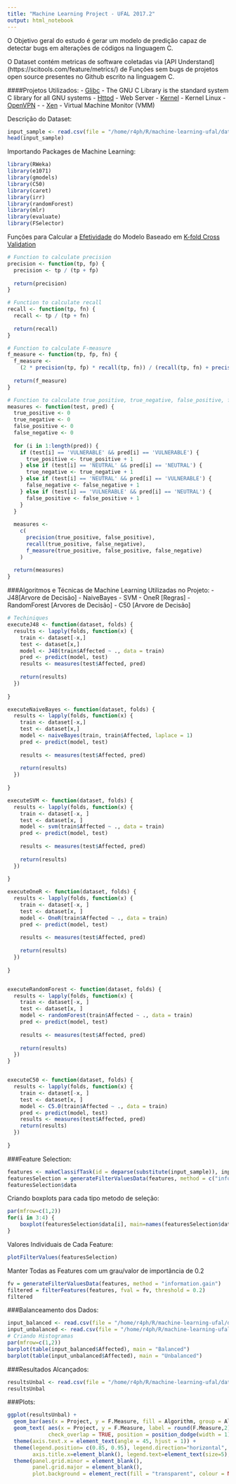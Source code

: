 ```yaml
---
title: "Machine Learning Project - UFAL 2017.2"
output: html_notebook
---
```


O Objetivo geral do estudo é gerar um modelo de predição capaz de detectar bugs em alterações de códigos na linguagem C. 

O Dataset contém metricas de software coletadas via [API Understand] (https://scitools.com/feature/metrics/) de Funções sem bugs de projetos open source presentes no Github escrito na linguagem C.

####Projetos Utilizados:
- [Glibc](https://github.com/lattera/glibc) - The GNU C Library is the standard system C library for all GNU systems
- [Httpd](https://github.com/apache/httpd) - Web Server
- [Kernel](https://github.com/torvalds/linux) - Kernel Linux
- [OpenVPN](https://github.com/mozilla/openvpn) - 
- [Xen](https://github.com/xen-project/xen) - Virtual Machine Monitor (VMM)

Descrição do Dataset:


```r
input_sample <- read.csv(file = "/home/r4ph/R/machine-learning-ufal/datasets/vulnerability/balanced/glibc_data_balanced.csv", stringsAsFactors = FALSE)
head(input_sample)

```


Importando Packages de Machine Learning:

```r
library(RWeka)
library(e1071)
library(gmodels)
library(C50)
library(caret)
library(irr)
library(randomForest)
library(mlr)
library(evaluate)
library(FSelector)
```

Funções para Calcular a [Efetividade](https://en.wikipedia.org/wiki/Precision_and_recall) do Modelo Baseado em [K-fold Cross Validation](https://en.wikipedia.org/wiki/Cross-validation_(statistics))

  
```r

# Function to calculate precision
precision <- function(tp, fp) {
  precision <- tp / (tp + fp)
  
  return(precision)
}

# Function to calculate recall
recall <- function(tp, fn) {
  recall <- tp / (tp + fn)
  
  return(recall)
}

# Function to calculate F-measure
f_measure <- function(tp, fp, fn) {
  f_measure <-
    (2 * precision(tp, fp) * recall(tp, fn)) / (recall(tp, fn) + precision(tp, fp))
  
  return(f_measure)
}

# Function to calculate true_positive, true_negative, false_positive, false_negative
measures <- function(test, pred) {
  true_positive <- 0
  true_negative <- 0
  false_positive <- 0
  false_negative <- 0
  
  for (i in 1:length(pred)) {
    if (test[i] == 'VULNERABLE' && pred[i] == 'VULNERABLE') {
      true_positive <- true_positive + 1
    } else if (test[i] == 'NEUTRAL' && pred[i] == 'NEUTRAL') {
      true_negative <- true_negative + 1
    } else if (test[i] == 'NEUTRAL' && pred[i] == 'VULNERABLE') {
      false_negative <- false_negative + 1
    } else if (test[i] == 'VULNERABLE' && pred[i] == 'NEUTRAL') {
      false_positive <- false_positive + 1
    }
  }
  
  measures <-
    c(
      precision(true_positive, false_positive),
      recall(true_positive, false_negative),
      f_measure(true_positive, false_positive, false_negative)
    )
  
  return(measures)
}
```

###Algoritmos e Técnicas de Machine Learning Utilizadas no Projeto:
- J48[Arvore de Decisão]
- NaiveBayes 
- SVM
- OneR [Regras]
- RandomForest [Arvores de Decisão]
- C50 [Arvore de Decisão]

```r

# Techiniques
executeJ48 <- function(dataset, folds) {
  results <- lapply(folds, function(x) {
    train <- dataset[-x,]
    test <- dataset[x,]
    model <- J48(train$Affected ~ ., data = train)
    pred <- predict(model, test)
    results <- measures(test$Affected, pred)
    
    return(results)
  })
  
}

executeNaiveBayes <- function(dataset, folds) {
  results <- lapply(folds, function(x) {
    train <- dataset[-x,]
    test <- dataset[x,]
    model <- naiveBayes(train, train$Affected, laplace = 1)
    pred <- predict(model, test)
    
    results <- measures(test$Affected, pred)
    
    return(results)
  })
  
}

executeSVM <- function(dataset, folds) {
  results <- lapply(folds, function(x) {
    train <- dataset[-x, ]
    test <- dataset[x, ]
    model <- svm(train$Affected ~ ., data = train)
    pred <- predict(model, test)
    
    results <- measures(test$Affected, pred)
    
    return(results)
  })
  
}

executeOneR <- function(dataset, folds) {
  results <- lapply(folds, function(x) {
    train <- dataset[-x, ]
    test <- dataset[x, ]
    model <- OneR(train$Affected ~ ., data = train)
    pred <- predict(model, test)
    
    results <- measures(test$Affected, pred)
    
    return(results)
  })
  
}


executeRandomForest <- function(dataset, folds) {
  results <- lapply(folds, function(x) {
    train <- dataset[-x, ]
    test <- dataset[x, ]
    model <- randomForest(train$Affected ~ ., data = train)
    pred <- predict(model, test)
    
    results <- measures(test$Affected, pred)
    
    return(results)
  })
}


executeC50 <- function(dataset, folds) {
  results <- lapply(folds, function(x) {
    train <- dataset[-x, ]
    test <- dataset[x, ]
    model <- C5.0(train$Affected ~ ., data = train)
    pred <- predict(model, test)
    results <- measures(test$Affected, pred)
    return(results)
  })
  
}
```

###Feature Selection:

```r
features <- makeClassifTask(id = deparse(substitute(input_sample)), input_sample, colnames(input_sample)[28] )
featuresSelection = generateFilterValuesData(features, method = c("information.gain", "chi.squared"))
featuresSelection$data
```

Criando boxplots para cada tipo metodo de seleção:
```r
par(mfrow=c(1,2))
for(i in 3:4) {
	boxplot(featuresSelection$data[i], main=names(featuresSelection$data)[i])
}
```

Valores Individuais de Cada Feature:
```r
plotFilterValues(featuresSelection)
```

Manter Todas as Features com um grau/valor de importância de 0.2


```r
fv = generateFilterValuesData(features, method = "information.gain")
filtered = filterFeatures(features, fval = fv, threshold = 0.2)
filtered
```


###Balanceamento dos Dados:

```r
input_balanced <- read.csv(file = "/home/r4ph/R/machine-learning-ufal/datasets/vulnerability/balanced/glibc_data_balanced.csv", stringsAsFactors = FALSE)
input_unbalanced <- read.csv(file = "/home/r4ph/R/machine-learning-ufal/datasets/vulnerability/unbalanced/glibc_data.csv", stringsAsFactors = FALSE)
# Criando Histogramas
par(mfrow=c(1,2))
barplot(table(input_balanced$Affected), main = "Balanced")
barplot(table(input_unbalanced$Affected), main = "Unbalanced")


```


###Resultados Alcançados:

```r
resultsUnbal <- read.csv(file = "/home/r4ph/R/machine-learning-ufal/datasets/vulnerability/results/ml_balanced.csv", stringsAsFactors = FALSE)
resultsUnbal
```

###Plots:

```r
ggplot(resultsUnbal) +
  geom_bar(aes(x = Project, y = F.Measure, fill = Algorithm, group = Algorithm), position = "dodge", stat = "identity") +
  geom_text( aes(x = Project, y = F.Measure, label = round(F.Measure,2), group = Algorithm),  
             check_overlap = TRUE, position = position_dodge(width = 1), vjust = -0.5, size = 2) + #scale_fill_grey() + 
  theme(axis.text.x = element_text(angle = 45, hjust = 1)) +
  theme(legend.position= c(0.85, 0.95), legend.direction="horizontal", legend.title = element_blank(), 
        axis.title.x=element_blank(), legend.text=element_text(size=5), legend.background = element_rect(fill = "transparent", colour = NA) ) +
  theme(panel.grid.minor = element_blank(), 
        panel.grid.major = element_blank(),
        plot.background = element_rect(fill = "transparent", colour = NA))
```

